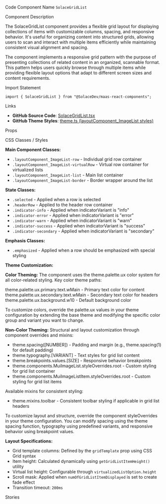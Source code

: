 
<Meta of={SolaceGridListStories} />

<Title>Grid List</Title>

<Description of={SolaceGridListStories} />

<Subtitle>Code Component Name</Subtitle>
`SolaceGridList`

<Subtitle>Component Description</Subtitle>

The SolaceGridList component provides a flexible grid layout for displaying collections of items with customizable columns, spacing, and responsive behavior. It's useful for organizing content into structured grids, allowing users to scan and interact with multiple items efficiently while maintaining consistent visual alignment and spacing.

The component implements a responsive grid pattern with the purpose of presenting collections of related content in an organized, scannable format. This pattern helps users quickly browse through multiple items while providing flexible layout options that adapt to different screen sizes and content requirements.

<Subtitle>Import Statement</Subtitle>

```tsx
import { SolaceGridList } from "@SolaceDev/maas-react-components";
```

<Subtitle>Links</Subtitle>

- **GitHub Source Code**: [SolaceGridList.tsx](https://github.com/SolaceDev/maas-react-components/blob/main/src/components/layout/SolaceGridList.tsx)
- **GitHub Theme Styles**: <a href="https://github.com/SolaceDev/maas-react-components/blob/main/src/resources/theme.ts#:~:text=layoutComponent_ImageList" target="_blank">theme.ts (layoutComponent_ImageList styles)</a>

<Subtitle>Props</Subtitle>

<ArgTypes of={SolaceGridListStories} />

<Subtitle>CSS Classes / Styles</Subtitle>

**Main Component Classes:**

- `.layoutComponent_ImageList-row` - Individual grid row container
- `.layoutComponent_ImageList-virtualRow` - Virtual row container for virtualized lists
- `.layoutComponent_ImageList-list` - Main list container
- `.layoutComponent_ImageList-border` - Border wrapper around the list

**State Classes:**

- `.selected` - Applied when a row is selected
- `.headerRow` - Applied to the header row container
- `.indicator-info` - Applied when indicatorVariant is "info"
- `.indicator-error` - Applied when indicatorVariant is "error"
- `.indicator-warn` - Applied when indicatorVariant is "warn"
- `.indicator-success` - Applied when indicatorVariant is "success"
- `.indicator-secondary` - Applied when indicatorVariant is "secondary"

**Emphasis Classes:**

- `.emphasized` - Applied when a row should be emphasized with special styling

**Theme Customization:**

**Color Theming:**
The component uses the theme.palette.ux color system for all color-related styling. Key color theme paths:

<div style={{ display: "flex", alignItems: "center", margin: "8px 0" }}>
	<div
		style={{
			width: "16px",
			height: "16px",
			backgroundColor: "#000000",
			border: "1px solid rgba(0,0,0,0.2)",
			borderRadius: "3px",
			marginRight: "8px"
		}}
	></div>
	<span>theme.palette.ux.primary.text.wMain - Primary text color for content</span>
</div>
<div style={{ display: "flex", alignItems: "center", margin: "8px 0" }}>
	<div
		style={{
			width: "16px",
			height: "16px",
			backgroundColor: "#757575",
			border: "1px solid rgba(0,0,0,0.2)",
			borderRadius: "3px",
			marginRight: "8px"
		}}
	></div>
	<span>theme.palette.ux.secondary.text.wMain - Secondary text color for headers</span>
</div>
<div style={{ display: "flex", alignItems: "center", margin: "8px 0" }}>
	<div
		style={{
			width: "16px",
			height: "16px",
			backgroundColor: "#F5F5F5",
			border: "1px solid rgba(0,0,0,0.2)",
			borderRadius: "3px",
			marginRight: "8px"
		}}
	></div>
	<span>theme.palette.ux.background.w10 - Default background color</span>
</div>

To customize colors, override the palette.ux values in your theme configuration by extending the base theme and modifying the specific color group and variant you want to change.

**Non-Color Theming:**
Structural and layout customization through component overrides and mixins:

- theme.spacing([NUMBER]) - Padding and margin (e.g., theme.spacing(1) for default padding)
- theme.typography.[VARIANT] - Text styles for grid list content
- theme.breakpoints.values.[SIZE] - Responsive behavior breakpoints
- theme.components.MuiImageList.styleOverrides.root - Custom styling for grid list container
- theme.components.MuiImageListItem.styleOverrides.root - Custom styling for grid list items

Available mixins for consistent styling:

- theme.mixins.toolbar - Consistent toolbar styling if applicable in grid list headers

To customize layout and structure, override the component styleOverrides in your theme configuration. You can modify spacing using the theme spacing function, typography using predefined variants, and responsive behavior using breakpoint values.

**Layout Specifications:**

- Grid template columns: Defined by the `gridTemplate` prop using CSS Grid syntax
- Item height: Calculated dynamically using `getGridListItemHeight()` utility
- Virtual list height: Configurable through `virtualizedListOption.height`
- Scroll mask: Applied when `numOfGridListItemDisplayed` is set to create fade effect
- Transition timeout: `200ms`

<Subtitle>Stories</Subtitle>

<CustomStories />
